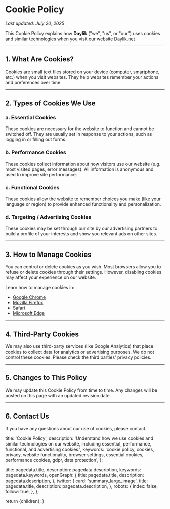 
# Cookie Policy

_Last updated: July 20, 2025_

This Cookie Policy explains how **Daylik** ("we", "us", or "our") uses cookies and similar technologies when you visit our website [Daylik.net](https://daylik.net)

---

## 1. What Are Cookies?

Cookies are small text files stored on your device (computer, smartphone, etc.) when you visit websites. They help websites remember your actions and preferences over time.

---

## 2. Types of Cookies We Use

### a. Essential Cookies

These cookies are necessary for the website to function and cannot be switched off. They are usually set in response to your actions, such as logging in or filling out forms.

### b. Performance Cookies

These cookies collect information about how visitors use our website (e.g. most visited pages, error messages). All information is anonymous and used to improve site performance.

### c. Functional Cookies

These cookies allow the website to remember choices you make (like your language or region) to provide enhanced functionality and personalization.

### d. Targeting / Advertising Cookies

These cookies may be set through our site by our advertising partners to build a profile of your interests and show you relevant ads on other sites.

---

## 3. How to Manage Cookies

You can control or delete cookies as you wish. Most browsers allow you to refuse or delete cookies through their settings. However, disabling cookies may affect your experience on our website.

Learn how to manage cookies in:

- [Google Chrome](https://support.google.com/chrome/answer/95647)
- [Mozilla Firefox](https://support.mozilla.org/en-US/kb/enable-and-disable-cookies)
- [Safari](https://support.apple.com/en-us/HT201265)
- [Microsoft Edge](https://support.microsoft.com/en-us/help/4027947)

---

## 4. Third-Party Cookies

We may also use third-party services (like Google Analytics) that place cookies to collect data for analytics or advertising purposes. We do not control these cookies. Please check the third parties' privacy policies.

---

## 5. Changes to This Policy

We may update this Cookie Policy from time to time. Any changes will be posted on this page with an updated revision date.

---

## 6. Contact Us

If you have any questions about our use of cookies, please contact.

  title: 'Cookie Policy',
  description:
    'Understand how we use cookies and similar technologies on our website, including essential, performance, functional, and advertising cookies.',
  keywords:
    'cookie policy, cookies, privacy, website functionality, browser settings, essential cookies, performance cookies, gdpr, data protection',
};

  title: pagedata.title,
  description: pagedata.description,
  keywords: pagedata.keywords,
  openGraph: {
    title: pagedata.title,
    description: pagedata.description,
  },
  twitter: {
    card: 'summary_large_image',
    title: pagedata.title,
    description: pagedata.description,
  },
  robots: {
    index: false,
    follow: true,
  },
};

  return <MdxLayout>{children}</MdxLayout>;
}
